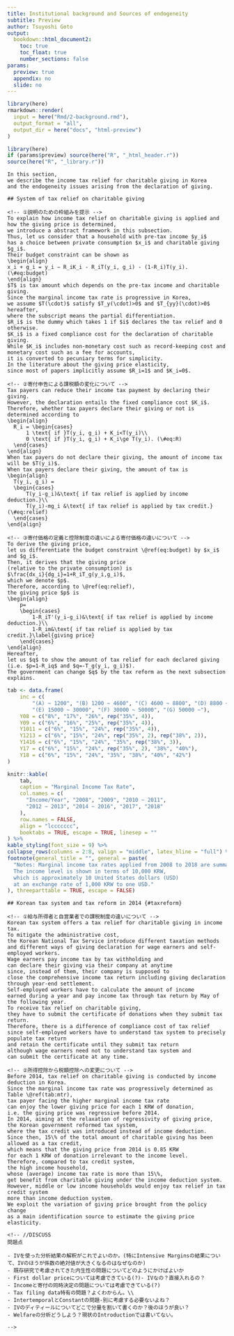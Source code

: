 ```yaml
---
title: Institutional background and Sources of endogeneity
subtitle: Preview
author: Tsuyoshi Goto
output:
  bookdown::html_document2:
    toc: true
    toc_float: true
    number_sections: false
params:
  preview: true
  appendix: no
  slide: no
---
```


```r
library(here)
rmarkdown::render(
  input = here("Rmd/2-background.rmd"),
  output_format = "all",
  output_dir = here("docs", "html-preview")
)
```

```r
library(here)
if (params$preview) source(here("R", "_html_header.r"))
source(here("R", "_library.r"))
```

```asis
In this section,
we describe the income tax relief for charitable giving in Korea
and the endogeneity issues arising from the declaration of giving.

## System of tax relief on charitable giving

<!-- ①説明のための枠組みを提示 -->
To explain how income tax relief on charitable giving is applied and
how the giving price is determined,
we introduce a abstract framework in this subsection.
Thus, let us consider that a household with pre-tax income $y_i$
has a choice between private consumption $x_i$ and charitable giving $g_i$.
Their budget constraint can be shown as
\begin{align}
x_i + g_i = y_i − R_iK_i - R_iT(y_i, g_i) - (1-R_i)T(y_i). (\#eq:budget)
\end{align}
$T$ is tax amount which depends on the pre-tax income and charitable giving.
Since the marginal income tax rate is progressive in Korea,
we assume $T(\cdot)$ satisfy $T_y(\cdot)>0$ and $T_{yy}(\cdot)>0$ hereafter,
where the subscript means the partial differentiation.
$R_i$ is the dummy which takes 1 if $i$ declares the tax relief and 0 otherwise.
$K_i$ is a fixed compliance cost for the declaration of charitable giving.
While $K_i$ includes non-monetary cost such as record-keeping cost and
monetary cost such as a fee for accounts,
it is converted to pecuniary terms for simplicity.
In the literature about the giving price elasticity,
since most of papers implicitly assume $R_i=1$ and $K_i=0$.

<!-- ②寄付申告による課税額の変化について -->
Tax payers can reduce their income tax payment by declaring their giving.
However, the declaration entails the fixed compliance cost $K_i$.
Therefore, whether tax payers declare their giving or not is determined according to
\begin{align}
  R_i = \begin{cases}
	  1 \text{ if }T(y_i, g_i) + K_i<T(y_i)\\
	  0 \text{ if }T(y_i, g_i) + K_i\ge T(y_i). (\#eq:R)
  \end{cases}
\end{align}
When tax payers do not declare their giving, the amount of income tax will be $T(y_i)$. 
When tax payers declare their giving, the amount of tax is
\begin{align}
  T(y_i, g_i) =
  \begin{cases} 
	  T(y_i-g_i)&\text{ if tax relief is applied by income deduction.}\\
	  T(y_i)-mg_i &\text{ if tax relief is applied by tax credit.} (\#eq:relief)
  \end{cases}
\end{align}

<!-- ③寄付価格の定義と控除制度の違いによる寄付価格の違いについて -->
To derive the giving price,
let us differentiate the budget constraint \@ref(eq:budget) by $x_i$ and $g_i$.
Then, it derives that the giving price
(relative to the private consumption) is
$\frac{dx_i}{dg_i}=1+R_iT_g(y_i,g_i)$,
which we denote $p$.
Therefore, according to \@ref(eq:relief),
the giving price $p$ is 
\begin{align}
	p=
	\begin{cases} 
		1-R_iT'(y_i-g_i)&\text{ if tax relief is applied by income deduction.}\\
		1-R_im&\text{ if tax relief is applied by tax credit.}\label{giving price}
	\end{cases}
\end{align}
Hereafter,
let us $q$ to show the amount of tax relief for each declared giving
(i.e. $p=1-R_iq$ and $q=-T_g(y_i, g_i)$).
The government can change $q$ by the tax reform as the next subsection explains.
```

```r
tab <- data.frame(
    inc = c(
        "(A) ~ 1200", "(B) 1200 ~ 4600", "(C) 4600 ~ 8800", "(D) 8800 ~ 15000",
        "(E) 15000 ~ 30000", "(F) 30000 ~ 50000", "(G) 50000 ~"),
    Y08 = c("8%", "17%", "26%", rep("35%", 4)),
    Y09 = c("6%", "16%", "25%", rep("35%", 4)),
    Y1011 = c("6%", "15%", "24%", rep("35%", 4)),
    Y1213 = c("6%", "15%", "24%", rep("35%", 2), rep("38%", 2)),
    Y1416 = c("6%", "15%", "24%", "35%", rep("38%", 3)),
    Y17 = c("6%", "15%", "24%", rep("35%", 2), "38%", "40%"),
    Y18 = c("6%", "15%", "24%", "35%", "38%", "40%", "42%")
)

knitr::kable(
    tab,
    caption = "Marginal Income Tax Rate",
    col.names = c(
      "Income/Year", "2008", "2009", "2010 ~ 2011",
      "2012 ~ 2013", "2014 ~ 2016", "2017", "2018"
    ),
    row.names = FALSE,
    align = "lccccccc",
    booktabs = TRUE, escape = TRUE, linesep = ""
) %>%
kable_styling(font_size = 9) %>%
collapse_rows(columns = 2:8, valign = "middle", latex_hline = "full") %>%
footnote(general_title = "", general = paste(
  "Notes: Marginal income tax rates applied from 2008 to 2018 are summarized.
  The income level is shown in terms of 10,000 KRW,
  which is approximately 10 United States dollars (USD)
  at an exchange rate of 1,000 KRW to one USD."
), threeparttable = TRUE, escape = FALSE)
```

```asis
## Korean tax system and tax reform in 2014 {#taxreform}

<!-- ①給与所得者と自営業者での課税制度の違いについて -->
Korean tax system offers a tax relief for charitable giving in income tax.
To mitigate the administrative cost,
the Korean National Tax Service introduce different taxation methods
and different ways of giving declaration for wage earners and self-employed workers.
Wage earners pay income tax by tax withholding and
can declare their giving via their company at anytime
since, instead of them, their company is supposed to
close the comprehensive income tax return including giving declaration
through year-end settlement.
Self-employed workers have to calculate the amount of income
earned during a year and pay income tax through tax return by May of the following year.
To receive tax relief on charitable giving,
they have to submit the certificate of donations when they submit tax return.
Therefore, there is a difference of compliance cost of tax relief
since self-employed workers have to understand tax system to precisely populate tax return
and retain the certificate until they submit tax return
although wage earners need not to understand tax system and
can submit the certificate at any time.

<!-- ②所得控除から税額控除への変更について -->
Before 2014, tax relief on charitable giving is conducted by income deduction in Korea.
Since the marginal income tax rate was progressively determined as Table \@ref(tab:mtr),
tax payer facing the higher marginal income tax rate
can enjoy the lower giving price for each 1 KRW of donation,
i.e. the giving price was regressive before 2014.
In 2014, aiming at the relaxation of regressivity of giving price,
the Korean government reformed tax system,
where the tax credit was introduced instead of income deduction.
Since then, 15\% of the total amount of charitable giving has been allowed as a tax credit,
which means that the giving price from 2014 is 0.85 KRW
for each 1 KRW of donation irrelevant to the income level.
Therefore, compared to tax credit system,
the high income household,
whose (average) income tax rate is more than 15\%,
get benefit from charitable giving under the income deduction system.
However, middle or low income households would enjoy tax relief in tax credit system
more than income deduction system.
We exploit the variation of giving price brought from the policy change
as a main identification source to estimate the giving price elasticity.

<!-- //DISCUSS 
問題点

- IVを使った分析結果の解釈がこれでよいのか。(特にIntensive Marginsの結果について、IVのほうが係数の絶対値が大きくなるのはなぜなのか)
- 既存研究で考慮されてきた内生性の問題についてどのようにかけばよいか
- First dollar priceについては考慮できている(?)- IVなの？直接入れるの？
- Incomeと寄付の同時決定の問題については考慮できている(?)
- Tax filing data特有の問題？よくわからん。\\
- IntertemporalとConstantの問題-別に考慮する必要ないよね？
- IVのディティールについてどこで分量を割いて書くのか？後のほうが良い？
- Welfareの分析どうしよう？現状のIntroductionでは書いてない。
	
-->
```
